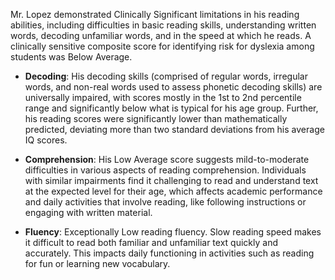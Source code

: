 Mr. Lopez demonstrated Clinically Significant limitations in his reading abilities, including difficulties in basic reading skills, understanding written words, decoding unfamiliar words, and in the speed at which he reads. A clinically sensitive composite score for identifying risk for dyslexia among students was Below Average.

- **Decoding**: His decoding skills (comprised of regular words, irregular words, and non-real words used to assess phonetic decoding skills) are universally impaired, with scores mostly in the 1st to 2nd percentile range and significantly below what is typical for his age group. Further, his reading scores were significantly lower than mathematically predicted, deviating more than two standard deviations from his average IQ scores.

- **Comprehension**: His Low Average score suggests mild-to-moderate difficulties in various
aspects of reading comprehension. Individuals with similar impairments find it challenging to
read and understand text at the expected level for their age, which affects
academic performance and daily activities that involve reading, like following
instructions or engaging with written material.

- **Fluency**: Exceptionally Low reading fluency. Slow reading speed makes it difficult to read both familiar and unfamiliar text quickly and accurately. This impacts daily functioning in activities such as reading for fun or learning new vocabulary.